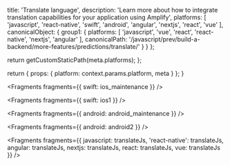 
  title: 'Translate language',
  description: 'Learn more about how to integrate translation capabilities for your application using Amplify',
  platforms: [
    'javascript',
    'react-native',
    'swift',
    'android',
    'angular',
    'nextjs',
    'react',
    'vue'
  ],
  canonicalObject: {
    group1: {
      platforms: [
        'javascript',
        'vue',
        'react',
        'react-native',
        'nextjs',
        'angular'
      ],
      canonicalPath: '/javascript/prev/build-a-backend/more-features/predictions/translate/'
    }
  }
};

  return getCustomStaticPath(meta.platforms);
};

  return {
    props: {
      platform: context.params.platform,
      meta
    }
  };
}


<Fragments fragments={{ swift: ios_maintenance }} />


<Fragments fragments={{ swift: ios1 }} />


<Fragments fragments={{ android: android_maintenance }} />


<Fragments fragments={{ android: android2 }} />


<Fragments
  fragments={{
    javascript: translateJs,
    'react-native': translateJs,
    angular: translateJs,
    nextjs: translateJs,
    react: translateJs,
    vue: translateJs
  }}
/>

